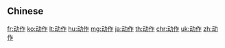 {{also|動作}}
==Chinese==
{{zh-see|動作}}

[[fr:动作]]
[[ko:动作]]
[[lt:动作]]
[[hu:动作]]
[[mg:动作]]
[[ja:动作]]
[[th:动作]]
[[chr:动作]]
[[uk:动作]]
[[zh:动作]]